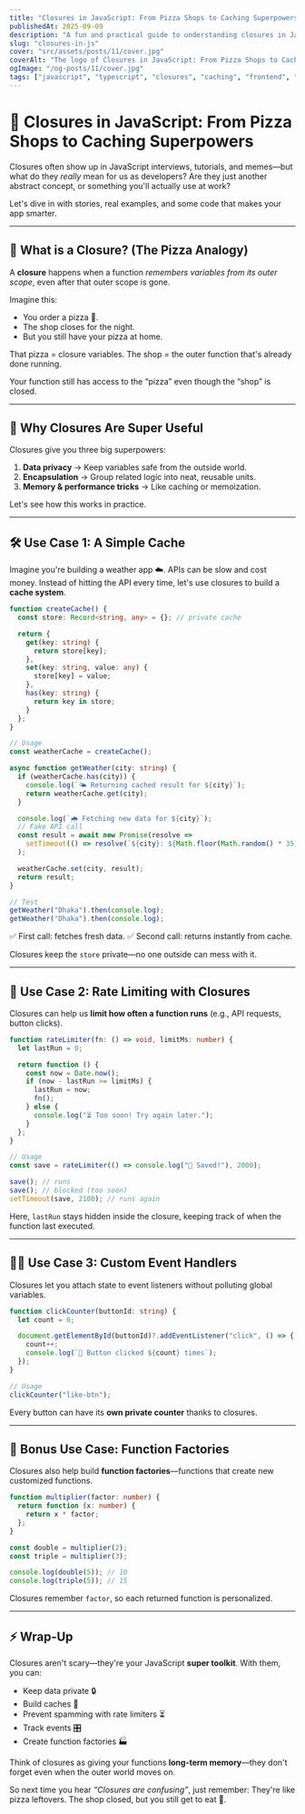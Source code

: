 ```yaml
---
title: "Closures in JavaScript: From Pizza Shops to Caching Superpowers"
publishedAt: 2025-09-09
description: "A fun and practical guide to understanding closures in JavaScript, with real-world use cases like caching, rate limiting, event handling, and more."
slug: "closures-in-js"
cover: "src/assets/posts/11/cover.jpg"
coverAlt: "The logo of Closures in JavaScript: From Pizza Shops to Caching Superpowers"
ogImage: "/og-posts/11/cover.jpg"
tags: ["javascript", "typescript", "closures", "caching", "frontend", "webdev"]
---
```


# 🧩 Closures in JavaScript: From Pizza Shops to Caching Superpowers

Closures often show up in JavaScript interviews, tutorials, and memes—but what do they *really* mean for us as developers? Are they just another abstract concept, or something you'll actually use at work?

Let's dive in with stories, real examples, and some code that makes your app smarter.

---

## 🌱 What is a Closure? (The Pizza Analogy)

A **closure** happens when a function *remembers variables from its outer scope*, even after that outer scope is gone.  

Imagine this:
- You order a pizza 🍕.
- The shop closes for the night.
- But you still have your pizza at home.

That pizza = closure variables.
The shop = the outer function that's already done running.

Your function still has access to the “pizza” even though the “shop” is closed.

---

## 🚀 Why Closures Are Super Useful

Closures give you three big superpowers:
1. **Data privacy** → Keep variables safe from the outside world.
2. **Encapsulation** → Group related logic into neat, reusable units.
3. **Memory & performance tricks** → Like caching or memoization.

Let's see how this works in practice.

---

## 🛠️ Use Case 1: A Simple Cache

Imagine you're building a weather app ☁️. APIs can be slow and cost money. Instead of hitting the API every time, let's use closures to build a **cache system**.

```ts
function createCache() {
  const store: Record<string, any> = {}; // private cache

  return {
    get(key: string) {
      return store[key];
    },
    set(key: string, value: any) {
      store[key] = value;
    },
    has(key: string) {
      return key in store;
    }
  };
}

// Usage
const weatherCache = createCache();

async function getWeather(city: string) {
  if (weatherCache.has(city)) {
    console.log(`🌤️ Returning cached result for ${city}`);
    return weatherCache.get(city);
  }

  console.log(`🌧️ Fetching new data for ${city}`);
  // Fake API call
  const result = await new Promise(resolve =>
    setTimeout(() => resolve(`${city}: ${Math.floor(Math.random() * 35)}°C`), 1000)
  );

  weatherCache.set(city, result);
  return result;
}

// Test
getWeather("Dhaka").then(console.log);
getWeather("Dhaka").then(console.log);
````

✅ First call: fetches fresh data.
✅ Second call: returns instantly from cache.

Closures keep the `store` private—no one outside can mess with it.

---

## 🏃 Use Case 2: Rate Limiting with Closures

Closures can help us **limit how often a function runs** (e.g., API requests, button clicks).

```ts
function rateLimiter(fn: () => void, limitMs: number) {
  let lastRun = 0;

  return function () {
    const now = Date.now();
    if (now - lastRun >= limitMs) {
      lastRun = now;
      fn();
    } else {
      console.log("⏳ Too soon! Try again later.");
    }
  };
}

// Usage
const save = rateLimiter(() => console.log("💾 Saved!"), 2000);

save(); // runs
save(); // blocked (too soon)
setTimeout(save, 2100); // runs again
```

Here, `lastRun` stays hidden inside the closure, keeping track of when the function last executed.

---

## 🧑‍🎨 Use Case 3: Custom Event Handlers

Closures let you attach state to event listeners without polluting global variables.

```ts
function clickCounter(buttonId: string) {
  let count = 0;

  document.getElementById(buttonId)?.addEventListener("click", () => {
    count++;
    console.log(`🔘 Button clicked ${count} times`);
  });
}

// Usage
clickCounter("like-btn");
```

Every button can have its **own private counter** thanks to closures.

---

## 🎁 Bonus Use Case: Function Factories

Closures also help build **function factories**—functions that create new customized functions.

```ts
function multiplier(factor: number) {
  return function (x: number) {
    return x * factor;
  };
}

const double = multiplier(2);
const triple = multiplier(3);

console.log(double(5)); // 10
console.log(triple(5)); // 15
```

Closures remember `factor`, so each returned function is personalized.

---

## ⚡ Wrap-Up

Closures aren't scary—they're your JavaScript **super toolkit**. With them, you can:

* Keep data private 🔒
* Build caches 🚀
* Prevent spamming with rate limiters ⏳
* Track events 🎛️
* Create function factories 🏭

Think of closures as giving your functions **long-term memory**—they don't forget even when the outer world moves on.

So next time you hear *“Closures are confusing”*, just remember:
They're like pizza leftovers. The shop closed, but you still get to eat 🍕.
